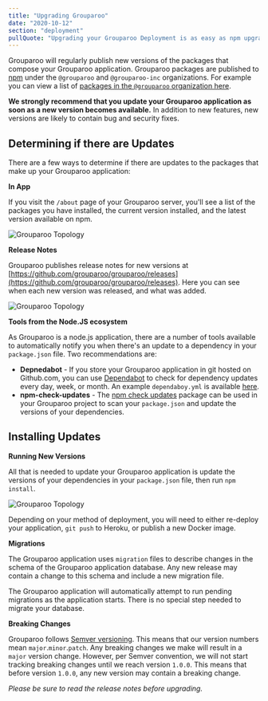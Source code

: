 ```yaml
---
title: "Upgrading Grouparoo"
date: "2020-10-12"
section: "deployment"
pullQuote: "Upgrading your Grouparoo Deployment is as easy as npm upgrade"
---
```


Grouparoo will regularly publish new versions of the packages that compose your Grouparoo application. Grouparoo packages are published to [npm](https://npmjs.com) under the `@grouparoo` and `@grouparoo-inc` organizations. For example you can view a list of [packages in the `@grouparoo` organization here](https://www.npmjs.com/org/grouparoo).

**We strongly recommend that you update your Grouparoo application as soon as a new version becomes available.** In addition to new features, new versions are likely to contain bug and security fixes.

## Determining if there are Updates

There are a few ways to determine if there are updates to the packages that make up your Grouparoo application:

**In App**

If you visit the `/about` page of your Grouparoo server, you'll see a list of the packages you have installed, the current version installed, and the latest version available on npm.

<Image
  centered
  source="Grouparoo Topology"
  alt="Grouparoo Topology"
  src="docs/deployment/in-app-versions.png"
  width={820}
  height={643}
/>

**Release Notes**

Grouparoo publishes release notes for new versions at [https://github.com/grouparoo/grouparoo/releases](https://github.com/grouparoo/grouparoo/releases). Here you can see when each new version was released, and what was added.

<Image
  centered
  source="Grouparoo Topology"
  alt="Grouparoo Topology"
  src="docs/deployment/release-notes.png"
  width={820}
  height={772}
/>

**Tools from the Node.JS ecosystem**

As Grouparoo is a node.js application, there are a number of tools available to automatically notify you when there's an update to a dependency in your `package.json` file. Two recommendations are:

- **Depnedabot** - If you store your Grouparoo application in git hosted on Github.com, you can use [Dependabot](https://github.blog/2020-06-01-keep-all-your-packages-up-to-date-with-dependabot/) to check for dependency updates every day, week, or month. An example `dependaboy.yml` is available [here](https://github.com/grouparoo/app-example/blob/master/.github/dependabot.yml).
- **npm-check-updates** - The [npm check updates](https://www.npmjs.com/package/npm-check-updates) package can be used in your Grouparoo project to scan your `package.json` and update the versions of your dependencies.

## Installing Updates

**Running New Versions**

All that is needed to update your Grouparoo application is update the versions of your dependencies in your `package.json` file, then run `npm install`.

<Image
  centered
  source="Grouparoo Topology"
  alt="Grouparoo Topology"
  src="docs/deployment/upgrade-diff.png"
  width={820}
  height={483}
/>

Depending on your method of deployment, you will need to either re-deploy your application, `git push` to Heroku, or publish a new Docker image.

**Migrations**

The Grouparoo application uses `migration` files to describe changes in the schema of the Grouparoo application database. Any new release may contain a change to this schema and include a new migration file.

The Grouparoo application will automatically attempt to run pending migrations as the application starts. There is no special step needed to migrate your database.

**Breaking Changes**

Grouparoo follows [Semver versioning](https://semver.org/). This means that our version numbers mean `major`.`minor`.`patch`. Any breaking changes we make will result in a `major` version change. However, per Semver convention, we will not start tracking breaking changes until we reach version `1.0.0`. This means that before version `1.0.0`, any new version may contain a breaking change.

_Please be sure to read the release notes before upgrading._

<HavingProblems />
